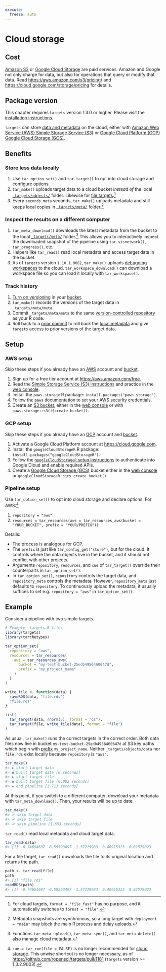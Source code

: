 ```yaml
---
execute:
  freeze: auto
---
```


# Cloud storage {#cloud-storage}

:::{.callout-warning}
## Cost

[Amazon S3](https://aws.amazon.com/s3/) or [Google Cloud Storage](https://cloud.google.com/storage/) are paid services. Amazon and Google not only charge for data, but also for operations that query or modify that data. Read <https://aws.amazon.com/s3/pricing/> and <https://cloud.google.com/storage/pricing> for details.
:::

:::{.callout-tip}
## Package version

This chapter requires `targets` version 1.3.0 or higher. Please visit the [installation instructions](https://docs.ropensci.org/targets/#installation).
:::

`targets` can store [data and metadata](#data) on the cloud, either with [Amazon Web Service (AWS) Simple Storage Service (S3)](https://aws.amazon.com/s3/) or [Google Cloud Platform (GCP) Google Cloud Storage (GCS)](https://cloud.google.com/storage/).

## Benefits

### Store less data locally

1. Use `tar_option_set()` and `tar_target()` to opt into cloud storage and configure options.
1. `tar_make()` uploads target data to a cloud bucket *instead of* the local [`_targets/objects/`](#data) folder. Likewise for [file targets](https://books.ropensci.org/targets/data.html#external-files).^[For cloud targets, `format = "file_fast"` has no purpose, and it automatically switches to `format = "file"`.]
1. Every `seconds_meta` seconds, `tar_make()` uploads metadata and still keeps local copies in [`_targets/meta/`](#data) folder.^[Metadata snapshots are synchronous, so a long target with `deployment = "main"` may block the main R process and delay uploads.]

### Inspect the results on a different computer

1. `tar_meta_download()` downloads the latest metadata from the bucket to the local [`_targets/meta/`](#data) folder.^[Functions `tar_meta_upload()`, `tar_meta_sync()`, and `tar_meta_delete()` also manage cloud metadata.] This allows you to interactively inspect the downloaded snapshot of the pipeline using `tar_visnetwork()`, `tar_progress()`, etc.
1. Helpers like `tar_read()` read local metadata and access target data in the bucket.
1. As of `targets` version `1.10.1.9002`, `tar_make()` uploads [debugging workspaces](https://books.ropensci.org/targets/debugging.html#workspaces) to the cloud. `tar_workspace_download()` can download a workspace file so you can load it locally with `tar_workspace()`.

### Track history

1. [Turn on versioning](https://docs.aws.amazon.com/AmazonS3/latest/userguide/manage-versioning-examples.html) in your [bucket](https://aws.amazon.com/s3/).
1. `tar_make()` records the versions of the target data in `_targets/meta/meta`.
1. Commit `_targets/meta/meta` to the same [version-controlled repository](https://github.com) as your R code.
1. Roll back to a [prior commit](https://git-scm.com/docs/git-commit) to roll back the [local metadata](#data) and give `targets` access to prior versions of the target data.

## Setup

### AWS setup

Skip these steps if you already have an [AWS](https://aws.amazon.com) account and [bucket](https://aws.amazon.com/s3/).

1. Sign up for a free tier account at <https://aws.amazon.com/free>. 
1. Read the [Simple Storage Service (S3) instructions](https://docs.aws.amazon.com/AmazonS3/latest/gsg/GetStartedWithS3.html) and practice in the [web console](https://console.aws.amazon.com/s3/). 
1. Install the `paws.storage` R package: `install.packages("paws.storage")`.
1. Follow the [`paws` documentation](https://www.paws-r-sdk.com/#credentials) to set your [AWS security credentials](https://docs.aws.amazon.com/IAM/latest/UserGuide/security-creds.html).
1. Create an [S3 bucket](https://docs.aws.amazon.com/AmazonS3/latest/dev/UsingBucket.html), either in the [web console](https://console.aws.amazon.com/s3/) or with `paws.storage::s3()$create_bucket()`.

### GCP setup

Skip these steps if you already have an [GCP](https://cloud.google.com) account and [bucket](https://cloud.google.com/storage/).

1. Activate a Google Cloud Platform account at <https://cloud.google.com>.
1. Install the `googleCloudStorageR` R package: `install.packages("googleCloudStorageR")`.
1. Follow the [`googleCloudStorageR` setup instructions](https://code.markedmondson.me/googleCloudStorageR/articles/googleCloudStorageR.html) to authenticate into Google Cloud and enable required APIs.
1. Create a [Google Cloud Storage (GCS)](https://cloud.google.com/storage/) bucket either in the [web console](https://cloud.google.com/storage/) or `googleCloudStorageR::gcs_create_bucket()`. 

### Pipeline setup

Use `tar_option_set()` to opt into cloud storage and declare options. For AWS:^[`cue = tar_cue(file = FALSE)` is no longer recommended for [cloud storage](https://books.ropensci.org/targets/data.html#cloud-storage). This unwise shortcut is no longer necessary, as of <https://github.com/ropensci/targets/pull/1181> (`targets` version >= 1.3.2.9003).]

1. `repository = "aws"`
1. `resources = tar_resources(aws = tar_resources_aws(bucket = "YOUR_BUCKET", prefix = "YOUR/PREFIX"))`

Details:

* The process is analogous for GCP.
* The `prefix` is just like `tar_config_get("store")`, but for the cloud. It controls where the data objects live in the bucket, and it should not conflict with other projects. 
* Arguments `repository`, `resources`, and `cue` of `tar_target()` override their counterparts in `tar_option_set()`.
* In `tar_option_set()`, `repository` controls the target data, and `repository_meta` controls the metadata. However, `repository_meta` just defaults to `repository`. To continuously upload the metadata, it usually suffices to set e.g. `repository = "aws"` in `tar_option_set()`.

## Example

Consider a pipeline with two simple targets.

```r
# Example _targets.R file:
library(targets)
library(tarchetypes)

tar_option_set(
  repository = "aws",
  resources = tar_resources(
    aws = tar_resources_aws(
      bucket = "my-test-bucket-25edb4956460647d",
      prefix = "my_project_name"
    )
  )
)

write_file <- function(data) {
  saveRDS(data, "file.rds")
  "file.rds"
}

list(
  tar_target(data, rnorm(5), format = "qs"), 
  tar_target(file, write_file(data), format = "file")
)
```

As usual, `tar_make()` runs the correct targets in the correct order. Both data files now live in bucket `my-test-bucket-25edb4956460647d` at S3 key paths which begin with [prefix](https://docs.aws.amazon.com/AmazonS3/latest/userguide/using-prefixes.html) `my_project_name`. Neither `_targets/objects/data` nor `file.rds` exist locally because `repository` is `"aws"`.

```r
tar_make()
#> ▶ start target data
#> ● built target data [0 seconds]
#> ▶ start target file
#> ● built target file [0.002 seconds]
#> ▶ end pipeline [1.713 seconds]
```

At this point, if you switch to a different computer, download your metadata with `tar_meta_download()`. Then, your results will be up to date.

```r
tar_make()
#> ✔ skip target data
#> ✔ skip target file
#> ✔ skip pipeline [1.653 seconds]
```

`tar_read()` read local metadata and cloud target data.

```r
tar_read(data)
#> [1] -0.74654607 -0.59593497 -1.57229983  0.40915323  0.02579023
```

For a file target, `tar_read()` downloads the file to its original location and returns the path.

```r
path <- tar_read(file)
path
#> [1] "file.rds"
readRDS(path)
#> [1] -0.74654607 -0.59593497 -1.57229983  0.40915323  0.02579023
```
